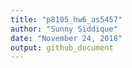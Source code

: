 ```yaml
---
title: "p8105_hw6_as5457"
author: "Sunny Siddique"
date: "November 24, 2018"
output: github_document
---
```


